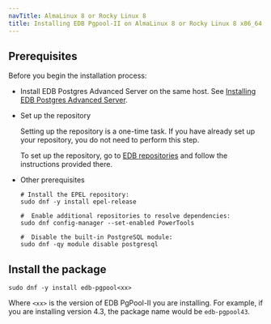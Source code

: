 ```yaml
---
navTitle: AlmaLinux 8 or Rocky Linux 8
title: Installing EDB Pgpool-II on AlmaLinux 8 or Rocky Linux 8 x86_64
---
```


## Prerequisites

Before you begin the installation process:

- Install EDB Postgres Advanced Server on the same host. See [Installing EDB Postgres Advanced Server](/epas/latest/epas_inst_linux).

- Set up the repository

  Setting up the repository is a one-time task. If you have already set up your repository, you do not need to perform this step.

  To set up the repository, go to [EDB repositories](https://www.enterprisedb.com/repos-downloads) and follow the instructions provided there.

- Other prerequisites

  ```shell
  # Install the EPEL repository:
  sudo dnf -y install epel-release

  #  Enable additional repositories to resolve dependencies:
  sudo dnf config-manager --set-enabled PowerTools

  #  Disable the built-in PostgreSQL module:
  sudo dnf -qy module disable postgresql
  ```

## Install the package

```shell
sudo dnf -y install edb-pgpool<xx>
```

Where `<xx>` is the version of EDB PgPool-II you are installing. For example, if you are installing version 4.3, the package name would be `edb-pgpool43`.
